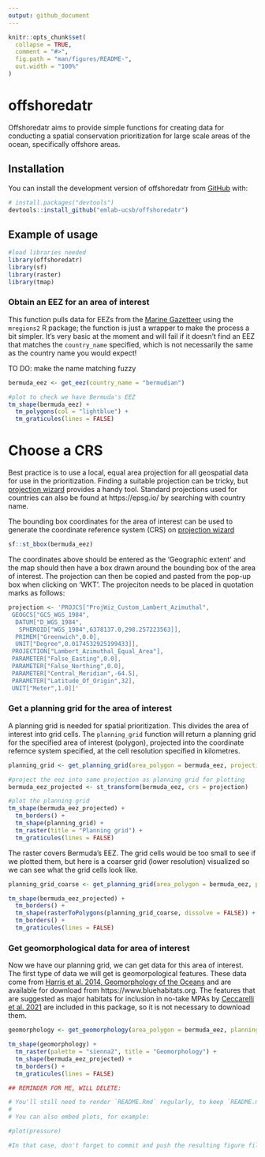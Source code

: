 ```yaml
---
output: github_document
---
```


<!-- README.md is generated from README.Rmd. Please edit that file -->

```r
knitr::opts_chunk$set(
  collapse = TRUE,
  comment = "#>",
  fig.path = "man/figures/README-",
  out.width = "100%"
)
```

# offshoredatr

<!-- badges: start -->
<!-- badges: end -->

Offshoredatr aims to provide simple functions for creating data for conducting a spatial conservation prioritization for large scale areas of the ocean, specifically offshore areas.

## Installation

You can install the development version of offshoredatr from [GitHub](https://github.com/) with:

``` r
# install.packages("devtools")
devtools::install_github("emlab-ucsb/offshoredatr")
```

## Example of usage

```r
#load libraries needed
library(offshoredatr)
library(sf)
library(raster)
library(tmap)
```

### Obtain an EEZ for an area of interest

This function pulls data for EEZs from the [Marine Gazetteer](https://marineregions.org/gazetteer.php) using the `mregions2` R package; the function is just a wrapper to make the process a bit simpler. It's very basic at the moment and will fail if it doesn't find an EEZ that matches the `country_name` specified, which is not necessarily the same as the country name you would expect! 

TO DO: make the name matching fuzzy

```r
bermuda_eez <- get_eez(country_name = "bermudian")

#plot to check we have Bermuda's EEZ
tm_shape(bermuda_eez) +
  tm_polygons(col = "lightblue") +
  tm_graticules(lines = FALSE)
```

# Choose a CRS

Best practice is to use a local, equal area projection for all geospatial data for use in the prioritization. Finding a suitable projection can be tricky, but [projection wizard](https://projectionwizard.org) provides a handy tool. Standard projections used for countries can also be found at https://epsg.io/ by searching with country name. 

The bounding box coordinates for the area of interest can be used to generate the coordinate reference system (CRS) on [projection wizard](https://projectionwizard.org)

```r
sf::st_bbox(bermuda_eez)
```

The coordinates above should be entered as the 'Geographic extent' and the map should then have a box drawn around the bounding box of the area of interest. The projection can then be copied and pasted from the pop-up box when clicking on 'WKT'. The projeciton needs to be placed in quotation marks as follows:

```r
projection <- 'PROJCS["ProjWiz_Custom_Lambert_Azimuthal",
 GEOGCS["GCS_WGS_1984",
  DATUM["D_WGS_1984",
   SPHEROID["WGS_1984",6378137.0,298.257223563]],
  PRIMEM["Greenwich",0.0],
  UNIT["Degree",0.0174532925199433]],
 PROJECTION["Lambert_Azimuthal_Equal_Area"],
 PARAMETER["False_Easting",0.0],
 PARAMETER["False_Northing",0.0],
 PARAMETER["Central_Meridian",-64.5],
 PARAMETER["Latitude_Of_Origin",32],
 UNIT["Meter",1.0]]'
```


### Get a planning grid for the area of interest

A planning grid is needed for spatial prioritization. This divides the area of interest into grid cells. The `planning_grid` function will return a planning grid for the specified area of interest (polygon), projected into the coordinate refernce system specified, at the cell resolution specified in kilometres.

```r
planning_grid <- get_planning_grid(area_polygon = bermuda_eez, projection_crs = projection, resolution_km = 5)

#project the eez into same projection as planning grid for plotting
bermuda_eez_projected <- st_transform(bermuda_eez, crs = projection)

#plot the planning grid
tm_shape(bermuda_eez_projected) +
  tm_borders() +
  tm_shape(planning_grid) +
  tm_raster(title = "Planning grid") + 
  tm_graticules(lines = FALSE)
```

The raster covers Bermuda's EEZ. The grid cells would be too small to see if we plotted them, but here is a coarser grid (lower resolution) visualized so we can see what the grid cells look like.

```r
planning_grid_coarse <- get_planning_grid(area_polygon = bermuda_eez, projection_crs = projection, resolution_km = 20)

tm_shape(bermuda_eez_projected) +
  tm_borders() +
  tm_shape(rasterToPolygons(planning_grid_coarse, dissolve = FALSE)) +
  tm_borders() +
  tm_graticules(lines = FALSE)
```

### Get geomorphological data for area of interest

Now we have our planning grid, we can get data for this area of interest. The first type of data we will get is geomorpological features. These data come from [Harris et al. 2014, Geomorphology of the Oceans](https://doi.org/10.1016/j.margeo.2014.01.011) and are available for download from https://www.bluehabitats.org. The features that are suggested as major habitats for inclusion in no-take MPAs by [Ceccarelli et al. 2021](https://doi.org/10.3389/fmars.2021.634574) are included in this package, so it is not necessary to download them.

```r
geomorphology <- get_geomorphology(area_polygon = bermuda_eez, planning_grid = planning_grid)

tm_shape(geomorphology) +
  tm_raster(palette = "sienna2", title = "Geomorphology") +
  tm_shape(bermuda_eez_projected) +
  tm_borders() +
  tm_graticules(lines = FALSE)
```




```r
## REMINDER FOR ME, WILL DELETE:

# You'll still need to render `README.Rmd` regularly, to keep `README.md` up-to-date. `devtools::build_readme()` is handy for this. You could also use GitHub Actions to re-render `README.Rmd` every time you push. An example workflow can be found here: <https://github.com/r-lib/actions/tree/v1/examples>.
# 
# You can also embed plots, for example:

#plot(pressure)

#In that case, don't forget to commit and push the resulting figure files, so they display on GitHub and CRAN.
```


